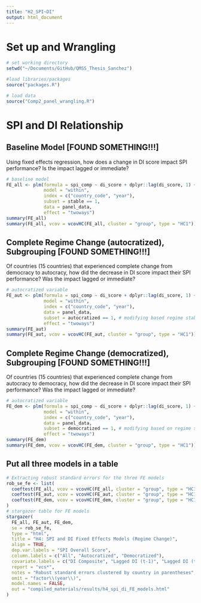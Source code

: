 ```yaml
---
title: "H2_SPI~DI"
output: html_document
---
```



# Set up and Wrangling 
```r
# set working directory
setwd("~/Documents/GitHub/QMSS_Thesis_Sanchez")

#load libraries/packages
source("packages.R")

# load data
source("Comp2_panel_wrangling.R")
```

# SPI and DI Relationship
## Baseline Model [FOUND SOMETHING!!!]
Using fixed effects regression, how does a change in DI score impact SPI performance? Is the impact lagged or immediate?
```r
# baseline model
FE_all <- plm(formula = spi_comp ~ di_score + dplyr::lag(di_score, 1) + dplyr::lag(di_score, 2) + log_gdppc + income_level_recoded,
              model = "within", 
              index = c("country_code", "year"),
              subset = stable == 1,
              data = panel_data, 
              effect = "twoways")
summary(FE_all)
summary(FE_all, vcov = vcovHC(FE_all, cluster = "group", type = "HC1"))
```


## Complete Regime Change (autocratized), Subgrouping [FOUND SOMETHING!!!]
Of countries (15 countries) that experienced complete change from democracy to autocracy, how did the decrease in DI score impact their SPI performance? Was the impact lagged or immediate?
```r
# autocratized variable 
FE_aut <- plm(formula = spi_comp ~ di_score + dplyr::lag(di_score, 1) + dplyr::lag(di_score, 2) + log_gdppc + income_level_recoded,
              model = "within", 
              index = c("country_code", "year"),
              data = panel_data, 
              subset = autocratized == 1, # modifying based regime stability
              effect = "twoways")
summary(FE_aut)
summary(FE_aut, vcov = vcovHC(FE_aut, cluster = "group", type = "HC1"))
```


## Complete Regime Change (democratized), Subgrouping [FOUND SOMETHING!!!]
Of countries (15 countries) that experienced complete change from autocracy to democracy, how did the decrease in DI score impact their SPI performance? Was the impact lagged or immediate?
```r
# autocratized variable 
FE_dem <- plm(formula = spi_comp ~ di_score + dplyr::lag(di_score, 1) + dplyr::lag(di_score, 2) + log_gdppc + income_level_recoded,
              model = "within", 
              index = c("country_code", "year"),
              data = panel_data, 
              subset = democratized == 1, # modifying based on regime stability
              effect = "twoways")
summary(FE_dem)
summary(FE_dem, vcov = vcovHC(FE_dem, cluster = "group", type = "HC1"))
```

## Put all three models in a table
```r
# Extracting robust standard errors for the three FE models
rob_se_fe <- list(
  coeftest(FE_all, vcov = vcovHC(FE_all, cluster = "group", type = "HC1"))[, 2],
  coeftest(FE_aut, vcov = vcovHC(FE_aut, cluster = "group", type = "HC1"))[, 2],
  coeftest(FE_dem, vcov = vcovHC(FE_dem, cluster = "group", type = "HC1"))[, 2]
)
# stargazer table for FE models
stargazer(
  FE_all, FE_aut, FE_dem,
  se = rob_se_fe,
  type = "html",
  title = "H4: SPI and DI Fixed Effects Models (Regime Change)",
  align = TRUE,
  dep.var.labels = "SPI Overall Score",
  column.labels = c("All", "Autocratized", "Democratized"),
  covariate.labels = c("DI Composite", "Lagged DI (t-1)", "Lagged DI (t-2)",  "Log(GDPper-capita)", "Lower-Middle Income (LMIC)", "Upper-Middle Income (UMIC)", "High Income (HIC)", "Intercept"),
  report = "vcs*",
  notes = "Robust standard errors clustered by country in parentheses",
  omit = "factor\\(year\\)",
  model.names = FALSE,
  out = "compiled_materials/results/h4_spi_di_FE_models.html"
)

```